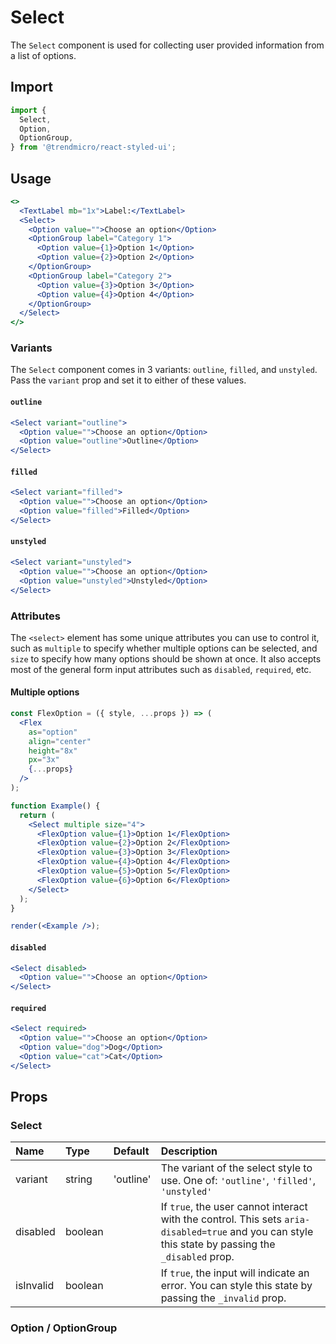 # Select

The `Select` component is used for collecting user provided information from a list of options.

## Import

```js
import {
  Select,
  Option,
  OptionGroup,
} from '@trendmicro/react-styled-ui';
```

## Usage

```jsx
<>
  <TextLabel mb="1x">Label:</TextLabel>
  <Select>
    <Option value="">Choose an option</Option>
    <OptionGroup label="Category 1">
      <Option value={1}>Option 1</Option>
      <Option value={2}>Option 2</Option>
    </OptionGroup>
    <OptionGroup label="Category 2">
      <Option value={3}>Option 3</Option>
      <Option value={4}>Option 4</Option>
    </OptionGroup>
  </Select>
</>
```

### Variants

The `Select` component comes in 3 variants: `outline`, `filled`, and `unstyled`. Pass the `variant` prop and set it to either of these values.

#### `outline`

```jsx
<Select variant="outline">
  <Option value="">Choose an option</Option>
  <Option value="outline">Outline</Option>
</Select>
```

#### `filled`

```jsx
<Select variant="filled">
  <Option value="">Choose an option</Option>
  <Option value="filled">Filled</Option>
</Select>
```

#### `unstyled`

```jsx
<Select variant="unstyled">
  <Option value="">Choose an option</Option>
  <Option value="unstyled">Unstyled</Option>
</Select>
```

### Attributes

The `<select>` element has some unique attributes you can use to control it, such as `multiple` to specify whether multiple options can be selected, and `size` to specify how many options should be shown at once. It also accepts most of the general form input attributes such as `disabled`, `required`, etc.

#### Multiple options

```jsx noInline
const FlexOption = ({ style, ...props }) => (
  <Flex
    as="option"
    align="center"
    height="8x"
    px="3x"
    {...props}
  />
);

function Example() {
  return (
    <Select multiple size="4">
      <FlexOption value={1}>Option 1</FlexOption>
      <FlexOption value={2}>Option 2</FlexOption>
      <FlexOption value={3}>Option 3</FlexOption>
      <FlexOption value={4}>Option 4</FlexOption>
      <FlexOption value={5}>Option 5</FlexOption>
      <FlexOption value={6}>Option 6</FlexOption>
    </Select>
  );
}

render(<Example />);
```

#### `disabled`

```jsx
<Select disabled>
  <Option value="">Choose an option</Option>
</Select>
```

#### `required`

```jsx
<Select required>
  <Option value="">Choose an option</Option>
  <Option value="dog">Dog</Option>
  <Option value="cat">Cat</Option>
</Select>
```

## Props

### Select

| Name | Type | Default | Description |
| :--- | :--- | :------ | :---------- |
| variant | string | 'outline' | The variant of the select style to use. One of: `'outline'`, `'filled'`, `'unstyled'` |
| disabled | boolean | | If `true`, the user cannot interact with the control. This sets `aria-disabled=true` and you can style this state by passing the `_disabled` prop. |
| isInvalid | boolean | | If `true`, the input will indicate an error. You can style this state by passing the `_invalid` prop. |

### Option / OptionGroup
